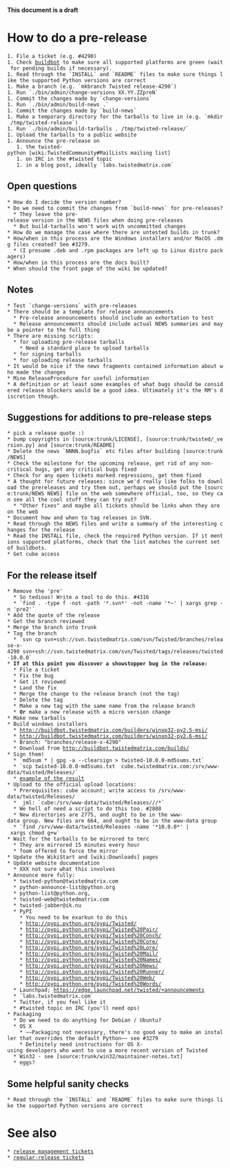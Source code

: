 '''This document is a draft'''

= How to do a pre-release =

 1. File a ticket (e.g. #4290)
 1. Check [http://twistedmatrix.com/boxes-supported buildbot] to make sure all supported platforms are green (wait for pending builds if necessary).
 1. Read through the `INSTALL` and `README` files to make sure things like the supported Python versions are correct
 1. Make a branch (e.g. `mkbranch Twisted release-4290`)
 1. Run `./bin/admin/change-versions XX.YY.ZZpreN`
 1. Commit the changes made by `change-versions`
 1. Run `./bin/admin/build-news .`
 1. Commit the changes made by `build-news`
 1. Make a temporary directory for the tarballs to live in (e.g. `mkdir /tmp/twisted-release`)
 1. Run `./bin/admin/build-tarballs . /tmp/twisted-release/`
 1. Upload the tarballs to a public website
 1. Announce the pre-release on
    1. the twisted-python [wiki:TwistedCommunity#MailLists mailing list]
    1. on IRC in the #twisted topic
    1. in a blog post, ideally `labs.twistedmatrix.com`


== Open questions ==

 * How do I decide the version number?
 * Do we need to commit the changes from `build-news` for pre-releases?
   * They leave the pre-release version in the NEWS files when doing pre-releases
   * But build-tarballs won't work with uncommitted changes
 * How do we manage the case where there are untested builds in trunk?
 * How/when in this process are the Windows installers and/or MacOS .dmg files created? See #3279.
   * (I presume .deb and .rpm packages are left up to Linux distro packagers)
 * How/when in this process are the docs built?
 * When should the front page of the wiki be updated?

== Notes ==

 * Test `change-versions` with pre-releases
 * There should be a template for release announcements
   * Pre-release announcements should include an exhortation to test
   * Release announcements should include actual NEWS summaries and maybe a pointer to the full thing
 * There are missing scripts:
   * for uploading pre-release tarballs
     * Need a standard place to upload tarballs
   * for signing tarballs
   * for uploading release tarballs
 * It would be nice if the news fragments contained information about who made the changes
 * Mine ReleaseProcedure for useful information
 * A definition or at least some examples of what bugs should be considered release blockers would be a good idea. Ultimately it's the RM's discretion though.

== Suggestions for additions to pre-release steps ==

 * pick a release quote :)
 * bump copyrights in [source:trunk/LICENSE], [source:trunk/twisted/_version.py] and [source:trunk/README]
 * Delete the news `NNNN.bugfix` etc files after building [source:trunk/NEWS]
 * Check the milestone for the upcoming release, get rid of any non-critical bugs, get any critical bugs fixed
 * Check for any open tickets marked regressions, get them fixed
 * A thought for future releases: since we'd really like folks to download the prereleases and try them out, perhaps we should put the [source:trunk/NEWS NEWS] file on the web somewhere official, too, so they can see all the cool stuff they can try out?
   * "Other fixes" and maybe all tickets should be links when they are on the web
 * Document how and when to tag releases in SVN.
 * Read through the NEWS files and write a summary of the interesting changes for the release
 * Read the INSTALL file, check the required Python version. If it mentions supported platforms, check that the list matches the current set of buildbots.
 * Get cube access

== For the release itself ==

 * Remove the 'pre'
   * So tedious! Write a tool to do this. #4316
   * `find . -type f -not -path '*.svn*' -not -name '*~' | xargs grep -n 'pre2'`
 * Add the quote of the release
 * Get the branch reviewed
 * Merge the branch into trunk
 * Tag the branch
   * `svn cp svn+ssh://svn.twistedmatrix.com/svn/Twisted/branches/release-x-4290 svn+ssh://svn.twistedmatrix.com/svn/Twisted/tags/releases/twisted-10.0.0`
 * '''If at this point you discover a showstopper bug in the release:'''
   * File a ticket
   * Fix the bug
   * Get it reviewed
   * Land the fix
   * Merge the change to the release branch (not the tag)
   * Delete the tag
   * Make a new tag with the same name from the release branch
   * '''Or''' make a new release with a micro version change
 * Make new tarballs
 * Build windows installers
   * http://buildbot.twistedmatrix.com/builders/winxp32-py2.5-msi/
   * http://buildbot.twistedmatrix.com/builders/winxp32-py2.6-msi/
   * Branch: "branches/release-x-4290"
   * Download from http://buildbot.twistedmatrix.com/builds/
 * Sign them!
   * `md5sum * | gpg -a --clearsign > twisted-10.0.0-md5sums.txt`
   * `scp twisted-10.0.0-md5sums.txt  cube.twistedmatrix.com:/srv/www-data/twisted/Releases/`
   * [http://tmrc.mit.edu/mirror/twisted/twisted-9.0.0-md5sums.txt example of the result]
 * Upload to the official upload locations:
   * Prerequisites: cube account; write access to /srv/www-data/twisted/Releases/
   * <radix> jml: `cube:/srv/www-data/twisted/Releases/<Project>/<First two parts of version number>/*`
   * We hell of need a script to do this too. #2888
   * New directories are 2775, and ought to be in the www-data group. New files are 664, and ought to be in the www-data group
   * `find /srv/www-data/twisted/Releases -name '*10.0.0*' | xargs chmod g+w`
 * Wait for the tarballs to be mirrored to tmrc
   * They are mirrored 15 minutes every hour
   * foom offered to force the mirror
 * Update the WikiStart and [wiki:Downloads] pages
 * Update website documentation
   * XXX not sure what this involves
 * Announce more fully:
   * twisted-python@twistedmatrix.com
   * python-announce-list@python.org
   * python-list@python.org,
   * twisted-web@twistedmatrix.com
   * twisted-jabber@ik.nu
   * PyPI
     * You need to be exarkun to do this
     * http://pypi.python.org/pypi/Twisted/
     * http://pypi.python.org/pypi/Twisted%20Pair/
     * http://pypi.python.org/pypi/Twisted%20Conch/
     * http://pypi.python.org/pypi/Twisted%20Core/
     * http://pypi.python.org/pypi/Twisted%20Lore/
     * http://pypi.python.org/pypi/Twisted%20Mail/
     * http://pypi.python.org/pypi/Twisted%20Names/
     * http://pypi.python.org/pypi/Twisted%20News/
     * http://pypi.python.org/pypi/Twisted%20Runner/
     * http://pypi.python.org/pypi/Twisted%20Web/
     * http://pypi.python.org/pypi/Twisted%20Words/
   * Launchpad; https://edge.launchpad.net/twisted/+announcements
   * `labs.twistedmatrix.com`
   * Twitter, if you feel like it
   * #twisted topic on IRC (you'll need ops)
 * Packaging
   * Do we need to do anything for Debian / Ubuntu?
   * OS X
     * ~~Packaging not necessary, there's no good way to make an installer that overrides the default Python~~ see #3279
     * Definitely need instructions for OS X-using developers who want to use a more recent version of Twisted
   * Win32 - see [source:trunk/win32/maintainer-notes.txt]
   * eggs?

== Some helpful sanity checks ==

 * Read through the `INSTALL` and `README` files to make sure things like the supported Python versions are correct

= See also =

 * [http://twistedmatrix.com/trac/query?status=new&status=assigned&status=reopened&component=release+management&order=priority release management tickets]
 * [http://twistedmatrix.com/trac/query?status=new&status=assigned&status=reopened&milestone=regular-releases&order=priority regular-release tickets]